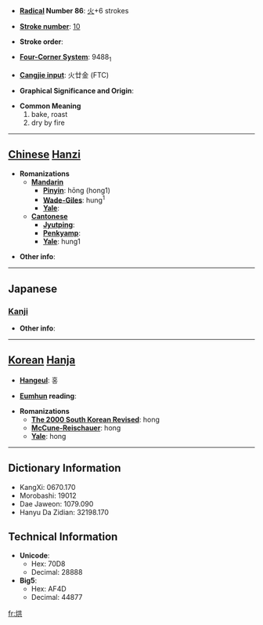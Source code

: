 * '''[[Wiktionary:Chinese radical index| Radical]] Number 86''': [[Wiktionary:Chinese radical index 火|火]]+6 strokes

* '''[[Wiktionary:Chinese total strokes index|Stroke number]]''': [[Wiktionary:Chinese total strokes index 10|10]]

* '''Stroke order''': 

* '''[[Wiktionary:Chinese four corner index|Four-Corner System]]''': 9488<sub>1</sub>

* '''[[Wiktionary:Chinese Cangjie index|Cangjie input]]''': 火廿金 (FTC)

* '''Graphical Significance and Origin''': 

* '''Common Meaning'''
*#bake, roast
*# dry by fire


----

== [[Chinese]] [[Hanzi]] ==

* '''Romanizations'''
** '''[[Mandarin]]'''
*** '''[[Pinyin]]''': hōng (hong1)
*** '''[[Wade-Giles]]''': hung<sup>1</sup>
*** '''[[Yale]]''': 
** '''[[Cantonese]]'''
*** '''[[Jyutping]]''':
*** '''[[Penkyamp]]''': 
*** '''[[Yale]]''': hung1

* '''Other info''': 

----

==Japanese==
===[[Kanji]]===
{{kanji|on readings=[[こう]] (kō), [[ぐ]] (gu), [[きょう]] (kyō), [[く]] (ku)|kun readings=[[かがりび]] (kagaribi)}}

* '''Other info''':  

----

== [[Korean]] [[Hanja]] ==

* '''[[Hangeul]]''': 홍

* '''[[Eumhun]] reading''': 

* '''Romanizations'''
** '''[[The 2000 South Korean Revised Romanization|The 2000 South Korean Revised]]''': hong
** '''[[McCune-Reischauer]]''': hong
** '''[[Yale]]''': hong

----

== Dictionary Information ==

* KangXi: 0670.170
* Morobashi: 19012
* Dae Jaweon: 1079.090
* Hanyu Da Zidian: 32198.170

== Technical Information ==

* '''Unicode''':
** Hex: 70D8
** Decimal: 28888
* '''Big5''':
** Hex: AF4D
** Decimal: 44877

[[fr:烘]]